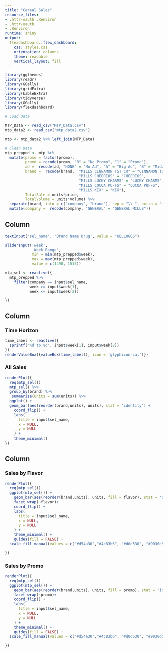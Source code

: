 ```yaml
---
title: "Cereal Sales"
resource_files:
- .httr-oauth .Renviron
- .httr-oauth
- .Renviron
runtime: shiny
output:
  flexdashboard::flex_dashboard:
    css: styles.css
    orientation: columns
    theme: readable
    vertical_layout: fill
---
```




```r
library(ggthemes)
library(readr)
library(GGally)
library(gridExtra)
library(kableExtra)
library(tidyverse)
library(GGally)
library(flexdashboard)

# Load Data

MTP_Data <- read_csv("MTP_Data.csv")
mtp_data2 <- read_csv("mtp_data2.csv")

mtp <- mtp_data2 %>% left_join(MTP_Data)

# Clean Data
mtp_prepped <- mtp %>% 
  mutate(promo = factor(promo), 
         promo = recode(promo, "0" = "No Promo", "1" = "Promo"),
         ad =  recode(ad, "NONE" = "No Ad", "A" = "Big Ad", "B" = "Mid/Small Ad"),
         brand =  recode(brand,  "MILLS CINNAMON TST CR" = "CINNAMON TST CR",
                                 "MILLS CHEERIOS" = "CHEERIOS",
                                 "MILLS LUCKY CHARMS" = "LUCKY CHARMS",
                                 "MILLS COCOA PUFFS" = "COCOA PUFFS",
                                 "MILLS KIX" = "KIX"),
         TotalSale = units*price,
         TotalVolume = units*volume) %>% 
  separate(brand, into = c("company", "brand"), sep = "\\ ", extra = "merge") %>% 
  mutate(company =  recode(company, "GENERAL" = "GENERAL MILLS"))


```

Column {.sidebar}
------------

```r


textInput('sel_name', 'Brand Name Drug', value = "KELLOGGS")

sliderInput('week', 
            'Week Range',
            min = min(mtp_prepped$week), 
            max = max(mtp_prepped$week),
            value = c(1490, 1515))

mtp_sel <- reactive({ 
  mtp_prepped %>% 
    filter(company == input$sel_name,
           week >= input$week[1],
           week <= input$week[2])

})


```

Column {data-width=650}
-----------------------------------------------------------------------

### Time Horizon

```r
time_label <- reactive({
  sprintf("%d to %d", input$week[1], input$week[2])
})
renderValueBox({valueBox(time_label(), icon = 'glyphicon-cal')})
```


### All Sales

```r
renderPlot({
  req(mtp_sel())
  mtp_sel() %>% 
  group_by(brand) %>% 
   summarise(units = sum(units)) %>% 
  ggplot() +
  geom_bar(aes(reorder(brand,units), units), stat = 'identity') +
    coord_flip() +
    labs(
      title = input$sel_name,
      x = NULL,
      y = NULL
    ) +
    theme_minimal()
})


```



Column {data-width=350}
-----------------------------------------------------------------------



### Sales by Flavor

```r
renderPlot({
  req(mtp_sel())
  ggplot(mtp_sel()) +
    geom_bar(aes(reorder(brand,units), units, fill = flavor), stat = 'identity') +
    facet_wrap(~flavor)+
    coord_flip() +
    labs(
      title = input$sel_name,
      x = NULL,
      y = NULL
    ) +
    theme_minimal() + 
    guides(fill = FALSE) + 
  scale_fill_manual(values = c("#d54a30","#4c83b6", "#d0d530", "#9030d5"))

})
```


### Sales by Promo

```r
renderPlot({
  req(mtp_sel())
  ggplot(mtp_sel()) +
    geom_bar(aes(reorder(brand,units), units, fill = promo), stat = 'identity') +
    facet_wrap(~promo)+
    coord_flip() +
    labs(
      title = input$sel_name,
      x = NULL,
      y = NULL
    ) +
    theme_minimal() + 
    guides(fill = FALSE) + 
  scale_fill_manual(values = c("#d54a30","#4c83b6", "#d0d530", "#9030d5"))

})
```

